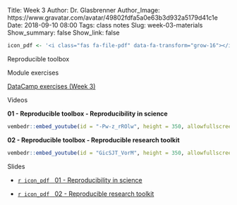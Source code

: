 Title: Week 3
Author: Dr. Glasbrenner
Author_Image: https://www.gravatar.com/avatar/49802fdfa5a0e63b3d932a5179d41c1e
Date: 2018-09-10 08:00
Tags: class notes
Slug: week-03-materials
Show_summary: false
Show_link: false

```r
icon_pdf <- '<i class="fas fa-file-pdf" data-fa-transform="grow-16"></i>&nbsp;'
```

[Reproducible toolbox]{.h2}

[Module exercises]{.h3}

[DataCamp exercises (Week 3)][module-exercises]

[Videos]{.h3}

**01 - Reproducible toolbox - Reproducibility in science**

```r
vembedr::embed_youtube(id = "-Pw-z_rROlw", height = 350, allowfullscreen = TRUE, frameborder = 0)
```

**02 - Reproducible toolbox - Reproducible research toolkit**

```r
vembedr::embed_youtube(id = "GicSJT_VorM", height = 350, allowfullscreen = TRUE, frameborder = 0)
```

[Slides]{.h3}

::: {.no-bullets}
*   [`r icon_pdf` &nbsp; [01 - Reproducibility in science]{.card-downloads-format}][slides-01]

*   [`r icon_pdf` &nbsp; [02 - Reproducible research toolkit]{.card-downloads-format}][slides-02]
:::

[slides-01]:        /doc/week03_reproducible_toolbox_01_reproducibility_in_science.pdf
[slides-02]:        /doc/week03_reproducible_toolbox_02_reproducible_research_toolkit.pdf
[module-exercises]: /assignments/datacamp-exercises-week-3
